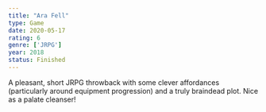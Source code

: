 ```yaml
---
title: "Ara Fell"
type: Game
date: 2020-05-17
rating: 6
genre: ['JRPG']
year: 2018
status: Finished
---
```


A pleasant, short JRPG throwback with some clever affordances (particularly around equipment progression) and a truly braindead plot.  Nice as a palate cleanser!
